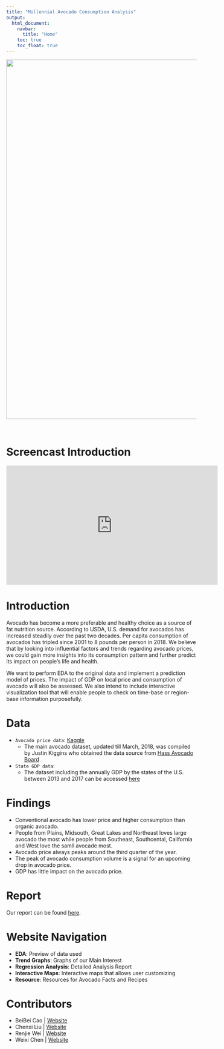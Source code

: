 ```yaml
---
title: "Millennial Avocado Consumption Analysis"
output: 
  html_document:
    navbar:
      title: "Home"
    toc: true
    toc_float: true
---
```


<center>

![](image\avocado_bg.jpg){width=950px}
</center>

<br>

# Screencast Introduction
<iframe width="560" height="315" src="https://www.youtube.com/embed/n0h3niQDGSc" frameborder="0" allow="accelerometer; autoplay; clipboard-write; encrypted-media; gyroscope; picture-in-picture" allowfullscreen></iframe>


# Introduction
Avocado has become a more preferable and healthy choice as a source of fat nutrition source. According to USDA, U.S. demand for avocados has increased steadily over the past two decades. Per capita consumption of avocados has tripled since 2001 to 8 pounds per person in 2018. We believe that by looking into influential factors and trends regarding avocado prices, we could gain more insights into its consumption pattern and further predict its impact on people's life and health. 

We want to perform EDA to the original data and implement a prediction model of prices. The impact of GDP on local price and consumption of avocado will also be assessed. We also intend to include interactive visualization tool that will enable people to check on time-base or region-base information purposefully.  

# Data
* `Avocado price data`: [Kaggle](https://www.kaggle.com/neuromusic/avocado-prices) 
  + The main avocado dataset, updated till March, 2018, was compiled by Justin Kiggins who obtained the data source from [Hass Avocado Board](https://hassavocadoboard.com/)
* `State GDP data`: 
  + The dataset including the annually GDP by the states of the U.S. between 2013 and 2017 can be accessed [here](https://www.kaggle.com/solorzano/gdp-per-capita-in-us-states?select=bea-gdp-by-state.csv)

# Findings
* Conventional avocado has lower price and higher consumption than organic avocado.
* People from Plains, Midsouth, Great Lakes and Northeast loves large avocado the most while people from Southeast, Southcental, California and West love the samll avocade most.
* Avocado price always peaks around the third quarter of the year.
* The peak of avocado consumption volume is a signal for an upcoming drop in avocado price.
* GDP has little impact on the avocado price.

# Report
Our report can be found [here](report.html).

# Website Navigation
- **EDA**: Preview of data used
- **Trend Graphs**: Graphs of our Main Interest
- **Regression Analysis**: Detailed Analysis Report
- **Interactive Maps**: Interactive maps that allows user customizing
- **Resource**: Resources for Avocado Facts and Recipes

# Contributors
- BeiBei Cao | [Website](https://bc2918.github.io/)
- Chenxi Liu | [Website](https://chenxi-liu233.github.io/)
- Renjie Wei | [Website](https://mefimefi.github.io//)
- Weixi Chen | [Website](https://wc2750.github.io/)